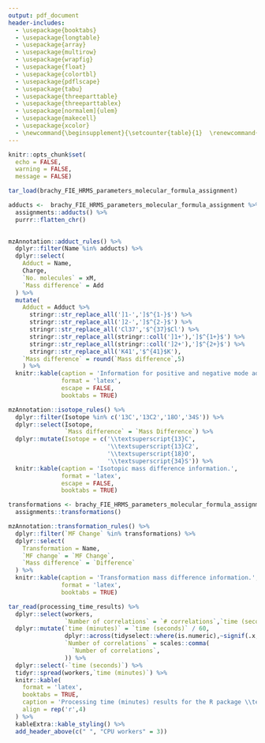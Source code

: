 ```yaml
---
output: pdf_document
header-includes:
  - \usepackage{booktabs}
  - \usepackage{longtable}
  - \usepackage{array}
  - \usepackage{multirow}
  - \usepackage{wrapfig}
  - \usepackage{float}
  - \usepackage{colortbl}
  - \usepackage{pdflscape}
  - \usepackage{tabu}
  - \usepackage{threeparttable}
  - \usepackage{threeparttablex}
  - \usepackage[normalem]{ulem}
  - \usepackage{makecell}
  - \usepackage{xcolor}
  - \newcommand{\beginsupplement}{\setcounter{table}{1}  \renewcommand{\thetable}{S\arabic{table}}}
---
```


```r
knitr::opts_chunk$set(
  echo = FALSE,
  warning = FALSE,
  message = FALSE)
```

\beginsupplement

```r
tar_load(brachy_FIE_HRMS_parameters_molecular_formula_assignment)

adducts <-  brachy_FIE_HRMS_parameters_molecular_formula_assignment %>% 
  assignments::adducts() %>% 
  purrr::flatten_chr()
  

mzAnnotation::adduct_rules() %>% 
  dplyr::filter(Name %in% adducts) %>% 
  dplyr::select(
    Adduct = Name,
    Charge,
    `No. molecules` = xM,
    `Mass difference` = Add
  ) %>%
  mutate(
    Adduct = Adduct %>% 
      stringr::str_replace_all(']1-',']$^{1-}$') %>% 
      stringr::str_replace_all(']2-',']$^{2-}$') %>% 
      stringr::str_replace_all('Cl37','$^{37}$Cl') %>% 
      stringr::str_replace_all(stringr::coll(']1+'),']$^{1+}$') %>% 
      stringr::str_replace_all(stringr::coll(']2+'),']$^{2+}$') %>% 
      stringr::str_replace_all('K41','$^{41}$K'),
    `Mass difference` = round(`Mass difference`,5)
    ) %>% 
  knitr::kable(caption = 'Information for positive and negative mode adducts used for calculating ionisation products.',
               format = 'latex',
               escape = FALSE,
               booktabs = TRUE)
```

```r
mzAnnotation::isotope_rules() %>% 
  dplyr::filter(Isotope %in% c('13C','13C2','18O','34S')) %>% 
  dplyr::select(Isotope,
                `Mass difference` = `Mass Difference`) %>%
  dplyr::mutate(Isotope = c('\\textsuperscript{13}C',
                            '\\textsuperscript{13}C2',
                            '\\textsuperscript{18}O',
                            '\\textsuperscript{34}S')) %>% 
  knitr::kable(caption = 'Isotopic mass difference information.',
               format = 'latex',
               escape = FALSE,
               booktabs = TRUE)
```

```r
transformations <- brachy_FIE_HRMS_parameters_molecular_formula_assignment %>% 
  assignments::transformations()

mzAnnotation::transformation_rules() %>% 
  dplyr::filter(`MF Change` %in% transformations) %>% 
  dplyr::select(
    Transformation = Name,
    `MF change` = `MF Change`,
    `Mass difference` = `Difference`
  ) %>% 
  knitr::kable(caption = 'Transformation mass difference information.',
               format = 'latex',
               booktabs = TRUE)
```

```r
tar_read(processing_time_results) %>% 
  dplyr::select(workers,
                `Number of correlations` = `# correlations`,`time (seconds)`) %>% 
  dplyr::mutate(`time (minutes)` = `time (seconds)` / 60,
                dplyr::across(tidyselect::where(is.numeric),~signif(.x,digits = 3)),
                `Number of correlations` = scales::comma(
                  `Number of correlations`,
                )) %>% 
  dplyr::select(-`time (seconds)`) %>% 
  tidyr::spread(workers,`time (minutes)`) %>% 
  knitr::kable(
    format = 'latex',
    booktabs = TRUE,
    caption = 'Processing time (minutes) results for the R package \\textit{assignments}. Feature \\textit{m/z} were used from spiked urine matrix and the numbers of correlations limited by using the correlations with the highest absolute coefficients up to the designated number. Molecular formula assignment was then performed across the range of numbers of central processing unit (CPU) workers.',
    align = rep('r',4)
  ) %>% 
  kableExtra::kable_styling() %>% 
  add_header_above(c(" ", "CPU workers" = 3))
```
